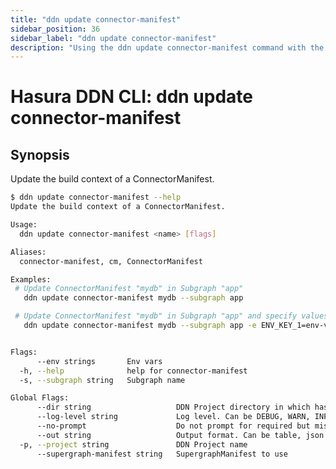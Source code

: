 ```yaml
---
title: "ddn update connector-manifest"
sidebar_position: 36
sidebar_label: "ddn update connector-manifest"
description: "Using the ddn update connector-manifest command with the Hasura CLI"
---
```


# Hasura DDN CLI: ddn update connector-manifest

## Synopsis
Update the build context of a ConnectorManifest.

```bash
$ ddn update connector-manifest --help
Update the build context of a ConnectorManifest.

Usage:
  ddn update connector-manifest <name> [flags]

Aliases:
  connector-manifest, cm, ConnectorManifest

Examples:
 # Update ConnectorManifest "mydb" in Subgraph "app"
   ddn update connector-manifest mydb --subgraph app

 # Update ConnectorManifest "mydb" in Subgraph "app" and specify values for environment variables in it's ConnectorManifest
   ddn update connector-manifest mydb --subgraph app -e ENV_KEY_1=env-value-1 -e ENV_KEY_2=env-value-2


Flags:
      --env strings       Env vars
  -h, --help              help for connector-manifest
  -s, --subgraph string   Subgraph name

Global Flags:
      --dir string                   DDN Project directory in which hasura.yaml is present (default ".")
      --log-level string             Log level. Can be DEBUG, WARN, INFO, ERROR, or FATAL. (default "INFO")
      --no-prompt                    Do not prompt for required but missing flags
      --out string                   Output format. Can be table, json or yaml. (default "table")
  -p, --project string               DDN Project name
      --supergraph-manifest string   SupergraphManifest to use
```

